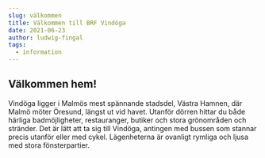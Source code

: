 ```yaml
---
slug: välkommen
title: Välkommen till BRF Vindöga
date: 2021-06-23
author: ludwig-fingal
tags:
  - information
---
```


## Välkommen hem!

Vindöga ligger i Malmös mest spännande stadsdel, Västra Hamnen, där Malmö möter Öresund, längst ut vid havet.
Utanför dörren hittar du både härliga badmöjligheter, restauranger, butiker och stora grönområden och stränder.
Det är lätt att ta sig till Vindöga, antingen med bussen som stannar precis utanför eller med cykel.
Lägenheterna är ovanligt rymliga och ljusa med stora fönsterpartier.
